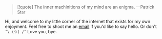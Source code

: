 <Heading text="Darian's Blog" level="h1" />

> [!quote] The inner machinitions of my mind are an enigma. —Patrick Star

Hi, and welcome to my little corner of the internet that exists for my own enjoyment. Feel free to shoot me an <a href="mailto:darian@madebyrvg.com">email</a> if you'd like to say hello. Or don't <span className="no-code-bg">`¯\_(ツ)_/¯`</span> Love you, bye.
